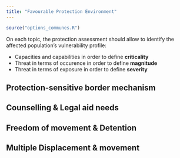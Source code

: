 ```yaml
---
title: "Favourable Protection Environment"
---
```


```r
source("options_communes.R")
```

<div class="important">
On each topic, the protection assessment should allow to identify the affected population’s vulnerability profile:

* Capacities and capabilities in order to define __criticality__ 
* Threat  in terms of occurence in order to define __magnitude__ 
* Threat  in terms of exposure in order to define __severity__
</div>


## Protection-sensitive border mechanism

## Counselling & Legal aid needs

## Freedom of movement & Detention

## Multiple Displacement & movement